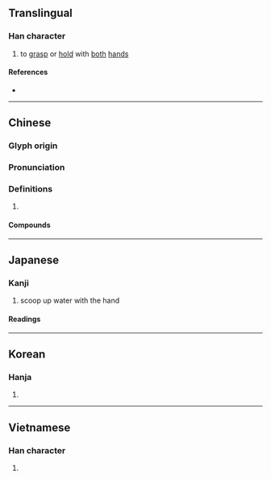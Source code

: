 {{character info/new}}
==Translingual==

===Han character===
{{Han char|rn=64|rad=手|as=08|sn=11|four=57020|canj=QPFD|ids=⿰扌匊}}

# to [[grasp]] or [[hold]] with [[both]] [[hand]]s

====References====
* {{Han ref|kx=0440.020|dkj=12290|dj=0791.030|hdz=31903.010|uh=63AC|ud=25516|bh=B1C5|bd=45509}}

----

==Chinese==
{{zh-forms}}

===Glyph origin===
{{Han etym}}

===Pronunciation===
{{zh-pron
|m=jū
|c=guk1
|mc=y
|oc=y
|cat=
}}

===Definitions===
{{zh-hanzi}}

# {{rfdef|zh}}

====Compounds====
{{zh-der|憨狀可掬|掬弄|掬水|掬飲|盈掬|笑容可掬}}

----

==Japanese==

===Kanji===
{{ja-kanji|grade=|rs=手08}}

# scoop up water with the hand

====Readings====
{{ja-readings
|on=きく
|kun=すく-う
}}

----

==Korean==

===Hanja===
{{ko-hanja|hangeul=국|eumhun=|rv=guk|mr=kuk|y=kwuk}}

# {{defn|lang=ko|sort=手08}}

----

==Vietnamese==

===Han character===
{{vi-hantu|rs=手08|cúc}}

# {{defn|lang=vi|sort=手08}}